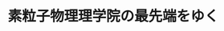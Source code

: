 ﻿---
title: "素粒子物理理学院の最先端をゆく"
category: "理学院"
vol: "69"
interviewee: "陣内 修"
url: ""
tags: []
pdf: "69-2-jinnochi.pdf"
career: ""
preface: "CERN での素粒子物理理学院の研究は、近年報道 で多く取り上げられるなど、世界的に注目されて いる研究である。陣内先生は、以前その CERN でシミュレーションに関するグループのリーダー を務めていた。さらに先生は、2009 年に東京工 業大学で研究室を立ち上げ、陣内研究室として素 粒子物理理学院の研究に貢献している。CERN での 研究の目標である、質量の起源となるヒッグス粒 子の発見や、いくつもの問題を解決する可能性を 秘めた超対称性粒子の発見などのため、陣内研究 室は日々研究を行っている。"
---
